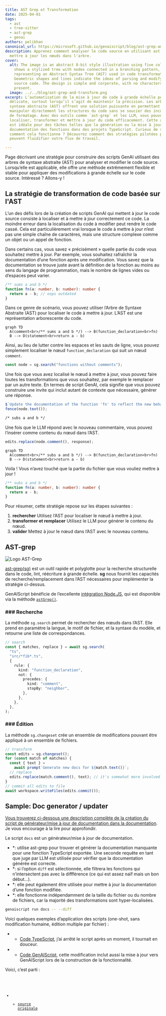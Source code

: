 ```yaml
---
title: AST Grep et Transformation
date: 2025-04-01
tags:
  - ast
  - tree-sitter
  - ast-grep
  - genai
authors: pelikhan
canonical_url: https://microsoft.github.io/genaiscript/blog/ast-grep-and-transform
description: Apprenez comment analyser le code source en utilisant ast-grep et
  mettre à jour les nœuds dans l'arbre.
cover:
  alt: The image is an abstract 8-bit style illustration using five colors. It
    shows a stylized tree with nodes connected in a branching pattern,
    representing an Abstract Syntax Tree (AST) used in code transformation.
    Geometric shapes and lines indicate the ideas of parsing and modifying
    source code. The design is simple and corporate, with no characters or text
    present.
  image: ../../blog/ast-grep-and-transform.png
excerpt: L’automatisation de la mise à jour de code à grande échelle peut être
  délicate, surtout lorsqu’il s’agit de maintenir la précision. Les arbres de
  syntaxe abstraite (AST) offrent une solution puissante en permettant de
  manipuler directement les structures du code sans se soucier des incohérences
  de formatage. Avec des outils comme `ast-grep` et les LLM, vous pouvez
  localiser, transformer et mettre à jour du code efficacement. Cette approche
  est idéale pour des tâches telles que la génération ou la mise à jour de la
  documentation des fonctions dans des projets TypeScript. Curieux de savoir
  comment cela fonctionne ? Découvrez comment des stratégies pilotées par l’AST
  peuvent fluidifier votre flux de travail.

---
```



<BlogNarration />

Page décrivant une stratégie pour construire des scripts GenAI utilisant des arbres de syntaxe abstraite (AST) pour analyser et modifier le code source. Lorsqu’elle est applicable, elle offre une méthode extrêmement flexible et stable pour appliquer des modifications à grande échelle sur le code source. Intéressé ? Allons-y !

## La stratégie de transformation de code basée sur l'AST

L’un des défis lors de la création de scripts GenAI qui mettent à jour le code source consiste à localiser et à mettre à jour correctement ce code. La moindre erreur dans la localisation du code à modifier peut rendre le code cassé. Cela est particulièrement vrai lorsque le code à mettre à jour n’est pas une simple chaîne de caractères, mais une structure complexe comme un objet ou un appel de fonction.

Dans certains cas, vous savez « précisément » quelle partie du code vous souhaitez
mettre à jour. Par exemple, vous souhaitez rafraîchir la documentation d’une fonction après une modification. Vous savez
que la documentation se trouve juste avant la définition de la fonction au moins au sens du langage de programmation,
mais le nombre de lignes vides ou d’espaces peut varier.

```ts title="math.ts"
/** sums a and b */
function fn(a: number, b: number): number {
  return a - b; // oops outdated
}
```

Dans ce genre de scénario, vous pouvez utiliser l’Arbre de Syntaxe Abstraite (AST) pour localiser le code à mettre à jour. L’AST est une représentation arborescente du code.

```mermaid
graph TD
  A(comment<br>/** sums a and b */) --> B(function_declaration<br>fn)
  B --> D(statement<br>return a - b)
```

Ainsi, au lieu de lutter contre les espaces et les sauts de ligne, vous pouvez simplement localiser le nœud `function_declaration` qui suit
un nœud `comment`.

```ts title="docs.genai.mts" wrap
const node = sg.search("functions without comments");
```

Une fois que vous avez localisé le nœud à mettre à jour, vous pouvez faire toutes les transformations que vous souhaitez, par exemple le remplacer par un autre texte. En termes de script GenAI, cela signifie que vous pouvez construire une invite qui inclut autant de contexte que nécessaire, générer une réponse.

```ts title="docs.genai.mts" wrap
$`Update the documentation of the function 'fn' to reflect the new behavior of the function.`;
fence(node.text());
```

```txt
/* subs a and b */
```

Une fois que le LLM répond avec le nouveau commentaire, vous pouvez l’insérer comme contenu du nœud dans l’AST.

```ts title="docs.genai.mts"
edits.replace(node.comment(), response);
```

```mermaid
graph TD
  A(comment<br>/** subs a and b */) --> B(function_declaration<br>fn)
  B --> D(statement<br>return a - b)
```

Voila ! Vous n’avez touché que la partie du fichier que vous vouliez mettre à jour !

```ts title="math.ts"
/** subs a and b */
function fn(a: number, b: number): number {
  return a - b;
}
```

Pour résumer, cette stratégie repose sur les étapes suivantes :

1. **rechercher** Utilisez l’AST pour localiser le nœud à mettre à jour.
2. **transformer et remplacer** Utilisez le LLM pour générer le contenu du nœud.
3. **valider** Mettez à jour le nœud dans l’AST avec le nouveau contenu.

## AST-grep

![Logo AST-Grep](https://ast-grep.github.io/logo.svg)

[ast-grep(sg)](https://ast-grep.github.io/) est un outil rapide et polyglotte pour la recherche structurelle dans le code,
lint, réécriture à grande échelle. **sg** nous fournit les capacités de recherche/remplacement dans l’AST nécessaires pour
implémenter la stratégie ci-dessus.

GenAIScript bénéficie de l’excellente [intégration Node.JS](https://ast-grep.github.io/reference/api.html#napi),
qui est disponible via la méthode [`astGrep()`](https://microsoft.github.io/genaiscript/reference/scripts/ast-grep).

### ### Recherche

La méthode `sg.search` permet de rechercher des nœuds dans l’AST. Elle prend en paramètre la langue, le motif de fichier,
et la syntaxe du modèle, et retourne une liste de correspondances.

```ts title="docs.genai.mts" wrap
// search
const { matches, replace } = await sg.search(
  "ts",
  "src/*fib*.ts",
  {
    rule: {
      kind: "function_declaration",
      not: {
        precedes: {
          kind: "comment",
          stopBy: "neighbor",
        },
      },
    },
  },
);
```

### ### Édition

La méthode `sg.changeset` crée un ensemble de modifications pouvant être appliqué à un ensemble de fichiers.

```ts
// transform
const edits = sg.changeset();
for (const match of matches) {
  const { text } =
    await prompt`Generate new docs for ${match.text()}`;
  // replace
  edits.replace(match.comment(), text); // it's somewhat more involved
}
// commit all edits to file
await workspace.writeFiles(edits.commit());
```

## Sample: Doc generator / updater <a id="sample" href="" />

Vous trouverez ci-dessous une description complète de la création du script de générateur/mise à jour de documentation dans la [documentation](../../reference/scripts/ast-grep/). Je vous encourage à la lire pour approfondir.

Le script `docs` est un générateur/mise à jour de documentation.

* \*: utilise ast-grep pour trouver et générer la documentation manquante pour une fonction TypeScript exportée. Une seconde
  requête en tant que juge par LLM est utilisée pour vérifier que la documentation générée est correcte.
* \*: si l’option `diff` est sélectionnée, elle filtrera les fonctions qui n’intersectent pas avec la diffférence (ce qui est assez naïf mais un bon début…).
* \*: elle peut également être utilisée pour mettre à jour la documentation d’une fonction modifiée.
* \*: elle fonctionne indépendamment de la taille du fichier ou du nombre de fichiers, car la majorité des transformations sont hyper-localisées.

```sh title="generate and refresh my docs plz"
genaiscript run docs -- --diff
```

Voici quelques exemples d’application des scripts (one-shot, sans modification humaine, édition multiple par fichier) :

* * [Code TypeScript](https://github.com/pelikhan/TypeScript/pull/1), j’ai arrêté le script après un moment, il tournait en douceur.
* * [Code GenAIScript](https://github.com/microsoft/genaiscript/pull/1376/files), cette modification inclut aussi la mise à jour vers GenAIScript lors de la construction de la fonctionnalité.

Voici, c’est parti :

<Code code={code} lang="ts" wrap title="docs.genai.mts" />

* * [source originale](https://github.com/microsoft/genaiscript/blob/main/genaisrc/docs.genai.mts)

